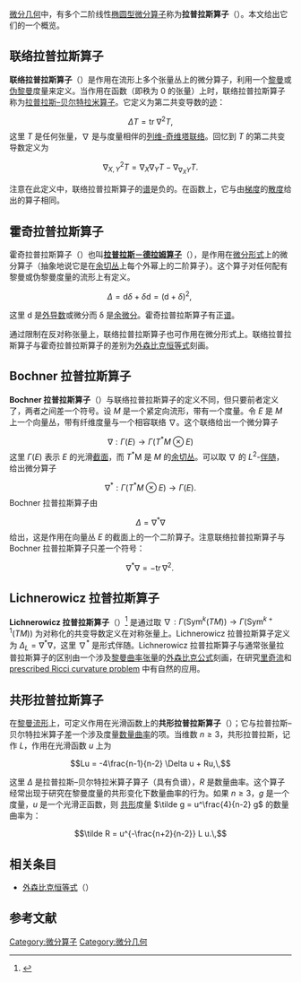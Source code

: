 [[微分几何|微分几何]]中，有多个二阶线性[[椭圆型算子|椭圆型]][[微分算子|微分算子]]称为'''拉普拉斯算子'''（{{lang|en|Laplace operator 或 Laplacian}}）。本文给出它们的一个概览。

== 联络拉普拉斯算子 ==
'''联络拉普拉斯算子'''（{{lang|en|connection Laplacian}}）是作用在流形上多个张量丛上的微分算子，利用一个[[黎曼流形|黎曼]]或[[伪黎曼流形|伪黎曼]]度量来定义。当作用在函数（即秩为 0 的张量）上时，联络拉普拉斯算子称为[[拉普拉斯–贝尔特拉米算子|拉普拉斯–贝尔特拉米算子]]。它定义为第二共变导数的[[迹|迹]]：

:<math>\Delta T= \text{tr}\;\nabla^2 T,</math>
这里 ''T'' 是任何张量，<math>\nabla</math> 是与度量相伴的[[列维-奇维塔联络|列维-奇维塔联络]]。回忆到 ''T'' 的第二共变导数定义为
:<math>\nabla^2_{X,Y} T = \nabla_X \nabla_Y T - \nabla_{\nabla_X Y} T.</math>

注意在此定义中，联络拉普拉斯算子的[[算子的谱|谱]]是负的。在函数上，它与由[[梯度|梯度]]的[[散度|散度]]给出的算子相同。

== 霍奇拉普拉斯算子 ==
{{Main|拉普拉斯－德拉姆算子}}
霍奇拉普拉斯算子（{{lang|en|Hodge Laplacian}}）也叫'''[[拉普拉斯－德拉姆算子|拉普拉斯－德拉姆算子]]'''（{{lang|en|Laplace–de Rham operator}}），是作用在[[微分形式|微分形式]]上的微分算子（抽象地说它是在[[余切丛|余切丛]]上每个外幂上的二阶算子）。这个算子对任何配有黎曼或伪黎曼度量的流形上有定义。

:<math>\Delta= \mathrm{d}\delta+\delta\mathrm{d} = (\mathrm{d}+\delta)^2,\;</math>

这里 d 是[[外导数|外导数]]或微分而 δ 是[[余微分|余微分]]。霍奇拉普拉斯算子有正[[算子的谱|谱]]。

通过限制在反对称张量上，联络拉普拉斯算子也可作用在微分形式上。联络拉普拉斯算子与霍奇拉普拉斯算子的差别为[[外森比克恒等式|外森比克恒等式]]刻画。

== Bochner 拉普拉斯算子 ==
'''Bochner 拉普拉斯算子'''（{{lang|en|Bochner Laplacian}}）与联络拉普拉斯算子的定义不同，但只要前者定义了，两者之间差一个符号。设 ''M'' 是一个紧定向流形，带有一个度量。令 ''E'' 是 ''M'' 上一个向量丛，带有纤维度量与一个相容联络 <math>\nabla</math>。这个联络给出一个微分算子
::<math>\nabla:\Gamma(E)\rightarrow \Gamma(T^*M\otimes E)</math>
这里 <math>\Gamma(E)</math> 表示 ''E'' 的光滑[[截面_(纤维丛)|截面]]，而 ''T''<sup>*</sup>M 是 ''M'' 的[[余切丛|余切丛]]。可以取 <math>\nabla</math> 的 <math>L^2</math>-[[伴随算子|伴随]]，给出微分算子
::<math>\nabla^*:\Gamma(T^*M\otimes E)\rightarrow \Gamma(E).</math>
Bochner 拉普拉斯算子由
::<math>\Delta=\nabla^*\nabla</math>
给出，这是作用在向量丛 ''E'' 的截面上的一个二阶算子。注意联络拉普拉斯算子与 Bochner 拉普拉斯算子只差一个符号：
::<math> \nabla^* \nabla =  - \text{tr}\, \nabla^2.\,</math>

== Lichnerowicz 拉普拉斯算子 ==

'''Lichnerowicz 拉普拉斯算子'''（{{lang|en|Lichnerowicz Laplacian}}）<ref>{{Citation | last1=Chow | first1=Bennett | last2=Lu | first2=Peng | last3=Ni | first3=Lei | title=Hamilton's Ricci flow | publisher=[[American_Mathematical_Society|American Mathematical Society]] | location=Providence, R.I. | series=Graduate Studies in Mathematics | isbn=978-0-8218-4231-7 | id={{MathSciNet | id = 2274812}} | year=2006 | volume=77}}
</ref> 是通过取 <math>\nabla : \Gamma(\operatorname{Sym}^k(TM))\to \Gamma(\operatorname{Sym}^{k+1}(TM))</math> 为对称化的共变导数定义在对称张量上。Lichnerowicz 拉普拉斯算子定义为 <math>\Delta_L = \nabla^*\nabla</math>，这里 <math>\nabla^*</math> 是形式伴随。Lichnerowicz 拉普拉斯算子与通常张量拉普拉斯算子的区别由一个涉及[[黎曼曲率张量|黎曼曲率张量]]的[[外森比克公式|外森比克公式]]刻画，在研究[[里奇流|里奇流]]和 [[prescribed_Ricci_curvature_problem|prescribed Ricci curvature problem]] 中有自然的应用。

== 共形拉普拉斯算子 ==
在[[黎曼流形|黎曼流形]]上，可定义作用在光滑函数上的'''共形拉普拉斯算子'''（{{lang|en|conformal Laplacian}}）；它与拉普拉斯–贝尔特拉米算子差一个涉及度量[[数量曲率|数量曲率]]的项。当维数 <math>n \geq 3</math>，共形拉普拉斯，记作 ''L''，作用在光滑函数 ''u'' 上为

:<math>Lu = -4\frac{n-1}{n-2} \Delta u + Ru,\,</math>

这里 <math>\Delta</math> 是拉普拉斯–贝尔特拉米算子算子（具有负谱），''R'' 是数量曲率。这个算子经常出现于研究在黎曼度量的共形变化下数量曲率的行为。如果 <math>n \geq 3</math>，''g'' 是一个度量，''u'' 是一个光滑正函数，则 [[共形映射|共形]]度量 <math>\tilde g = u^\frac{4}{n-2} g</math> 的数量曲率为：

:<math>\tilde R = u^{-\frac{n+2}{n-2}} L u.\,</math>

==相关条目==
*[[外森比克恒等式|外森比克恒等式]]（{{tsl|en|Weitzenböck identity|}}）

==参考文献==
<references/>

[[Category:微分算子|Category:微分算子]]
[[Category:微分几何|Category:微分几何]]